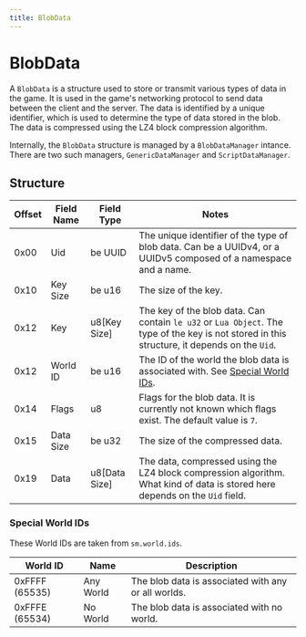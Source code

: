 ```yaml
---
title: BlobData
---
```


# BlobData

A `BlobData` is a structure used to store or transmit various types of data in the game. It is used in the game's networking protocol to send data between the client and the server. The data is identified by a unique identifier, which is used to determine the type of data stored in the blob. The data is compressed using the LZ4 block compression algorithm.

Internally, the `BlobData` structure is managed by a `BlobDataManager` intance. There are two such managers, `GenericDataManager` and `ScriptDataManager`.

<!--
BlobData = Struct(
    "uid" / UuidBE,
    "key" / Prefixed(Int16ub, Select(
        LuaObject,
        Int32ul,
        GreedyBytes,
    )),
    "world_id" / Int16ub,
    "flags" / Byte,
    "data" / Prefixed(Int32ub, CompressedLZ4Block(
        Switch(this.uid, {
            str(BlobDataUids.GenericData_World.value): World,
            str(BlobDataUids.GenericData_GameplayOptions.value): GameplayOptions,
            str(BlobDataUids.GenericData_PlayerData.value): PlayerData,
            str(BlobDataUids.GenericData_ChatMessage.value): ChatMessage,
            str(BlobDataUids.GenericData_CharacterAnimation.value): GreedyBytes,
            str(BlobDataUids.ScriptData_Unknown.value): LuaObject,
            str(BlobDataUids.ScriptData_Game.value): LuaObject,
            str(BlobDataUids.ScriptData_Player.value): LuaObject,
        }, default=GreedyBytes)
    )),
)
-->

## Structure

| Offset | Field Name   | Field Type   | Notes |
|--------|--------------|--------------|-------|
| 0x00   | Uid          | be UUID      | The unique identifier of the type of blob data. Can be a UUIDv4, or a UUIDv5 composed of a namespace and a name. |
| 0x10   | Key Size     | be u16       | The size of the key. |
| 0x12   | Key          | u8[Key Size] | The key of the blob data. Can contain `le u32` or `Lua Object`. The type of the key is not stored in this structure, it depends on the `Uid`. |
| 0x12   | World ID     | be u16       | The ID of the world the blob data is associated with. See [Special World IDs](#special-world-ids). |
| 0x14   | Flags        | u8           | Flags for the blob data. It is currently not known which flags exist. The default value is `7`. |
| 0x15   | Data Size    | be u32       | The size of the compressed data. |
| 0x19   | Data         | u8[Data Size]| The data, compressed using the LZ4 block compression algorithm. What kind of data is stored here depends on the `Uid` field. |

### Special World IDs

These World IDs are taken from `sm.world.ids`.

| World ID       | Name      | Description |
|----------------|-----------|-------------|
| 0xFFFF (65535) | Any World | The blob data is associated with any or all worlds. |
| 0xFFFE (65534) | No World  | The blob data is associated with no world. |